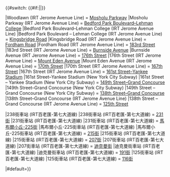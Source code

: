 {{#switch: {{#if:{{{1|}}}|{{{1}}}|{{BASEPAGENAME}}}}

|Woodlawn (IRT Jerome Avenue Line) = [[Mosholu Parkway (IRT Jerome Avenue Line)|Mosholu Parkway]]
|Mosholu Parkway (IRT Jerome Avenue Line) = [[Bedford Park Boulevard–Lehman College (IRT Jerome Avenue Line)|Bedford Park Boulevard–Lehman College]]
|Bedford Park Boulevard–Lehman College (IRT Jerome Avenue Line)
|Bedford Park Boulevard – Lehman College (IRT Jerome Avenue Line) = [[Kingsbridge Road (IRT Jerome Avenue Line)|Kingsbridge Road]]
|Kingsbridge Road (IRT Jerome Avenue Line) = [[Fordham Road (IRT Jerome Avenue Line)|Fordham Road]]
|Fordham Road (IRT Jerome Avenue Line) = [[183rd Street (IRT Jerome Avenue Line)|183rd Street]]
|183rd Street (IRT Jerome Avenue Line) = [[Burnside Avenue (IRT Jerome Avenue Line)|Burnside Avenue]]
|Burnside Avenue (IRT Jerome Avenue Line) = [[176th Street (IRT Jerome Avenue Line)|176th Street]]
|176th Street (IRT Jerome Avenue Line) = [[Mount Eden Avenue (IRT Jerome Avenue Line)|Mount Eden Avenue]]
|Mount Eden Avenue (IRT Jerome Avenue Line) = [[170th Street (IRT Jerome Avenue Line)|170th Street]]
|170th Street (IRT Jerome Avenue Line) = [[167th Street (IRT Jerome Avenue Line)|167th Street]]
|167th Street (IRT Jerome Avenue Line) = [[161st Street–Yankee Stadium (IRT Jerome Avenue Line)|161st Street–Yankee Stadium]]
|161st Street–Yankee Stadium (New York City Subway)
|161st Street – Yankee Stadium (New York City Subway) = [[149th Street–Grand Concourse (IRT Jerome Avenue Line)|149th Street–Grand Concourse]]
|149th Street–Grand Concourse (New York City Subway)
|149th Street – Grand Concourse (New York City Subway) = [[138th Street–Grand Concourse (IRT Jerome Avenue Line)|138th Street–Grand Concourse]]
|138th Street–Grand Concourse (IRT Jerome Avenue Line)
|138th Street – Grand Concourse (IRT Jerome Avenue Line) = [[125th Street (IRT Lexington Avenue Line)|125th Street]]

|238街車站 (IRT百老匯-第七大道線)
|238街車站 (IRT百老匯-第七大道線) = [[231街車站 (IRT百老匯-第七大道線)|231街]]
|231街車站 (IRT百老匯-第七大道線)
|231街車站 (IRT百老匯-第七大道線) = [[馬布爾小丘-225街車站 (IRT百老匯-第七大道線)|馬布爾小丘-225街]]
|馬布爾小丘-225街車站 (IRT百老匯-第七大道線)
|馬布爾小丘-225街車站 (IRT百老匯-第七大道線) = [[215街車站 (IRT百老匯-第七大道線)|215街]]
|215街車站 (IRT百老匯-第七大道線)
|215街車站 (IRT百老匯-第七大道線) = [[207街車站 (IRT百老匯-第七大道線)|207街]]
|207街車站 (IRT百老匯-第七大道線)
|207街車站 (IRT百老匯-第七大道線) = [[迪克曼街車站 (IRT百老匯-第七大道線)|迪克曼街]]
|迪克曼街車站 (IRT百老匯-第七大道線)
|迪克曼街車站 (IRT百老匯-第七大道線) = [[191街車站 (IRT百老匯-第七大道線)|191街]]
|125街車站 (IRT百老匯-第七大道線)
|125街車站 (IRT百老匯-第七大道線) = [[116街-哥倫比亞大學車站 (IRT百老匯-第七大道線)|116街]]

|#default={{{1|}}}}}